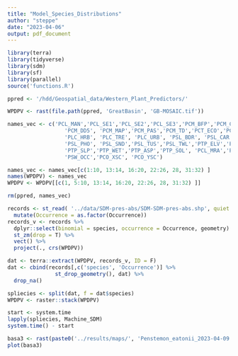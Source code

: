 ```yaml
---
title: "Model_Species_Distributions"
author: "steppe"
date: "2023-04-06"
output: pdf_document
---
```


```r
library(terra)
library(tidyverse)
library(sdm)
library(sf)
library(parallel)
source('functions.R')
```



```r

ppred <- '/hdd/Geospatial_data/Western_Plant_Predictors/'

WPDPV <- rast(file.path(ppred, 'GreatBasin', 'GB-MOSAIC.tif'))

names_vec <- c('PCL_MAN','PCL_SE1','PCL_SE2','PCL_SE3','PCM_BFP','PCM_CMD',
                  'PCM_DD5', 'PCM_MAP','PCM_PAS','PCM_TD','PCT_ECO','PCT_EFW',
                  'PLC_HRB', 'PLC_TRE', 'PLC_URB', 'PSL_BDR', 'PSL_CAR', 
                  'PSL_PHO', 'PSL_SND','PSL_TUS','PSL_TWL','PTP_ELV','PTP_RLV',
                  'PTP_SLP','PTP_WET','PTP_ASP','PTP_SOL', 'PCL_MRA','PSW_DIS',
                  'PSW_OCC','PCO_XSC', 'PCO_YSC')

names_vec <- names_vec[c(1:10, 13:14, 16:20, 22:26, 28, 31:32) ]
names(WPDPV) <- names_vec
WPDPV <- WPDPV[[c(1, 5:10, 13:14, 16:20, 22:26, 28, 31:32) ]]

rm(ppred, names_vec)
```



```r
records <- st_read( '../data/SDM-pres-abs/SDM-SDM-pres-abs.shp', quiet = T) %>% 
  mutate(Occurrence = as.factor(Occurrence))
records_v <- records %>% 
  dplyr::select(binomial = species, occurrence = Occurrence, geometry) %>% 
  st_zm(drop = T) %>% 
  vect() %>% 
  project(., crs(WPDPV))

```


```r

dat <- terra::extract(WPDPV, records_v, ID = F)
dat <- cbind(records[,c('species', 'Occurrence')] %>% 
               st_drop_geometry(), dat) %>% 
  drop_na()

spliecies <- split(dat, f = dat$species)
WPDPV <- raster::stack(WPDPV)

start <- system.time
lapply(spliecies, Machine_SDM)
system.time() - start
```


```r
basa3 <- rast(paste0('../results/maps/', 'Penstemon_eatonii_2023-04-09.tif'))
plot(basa3)
```



